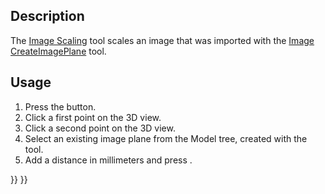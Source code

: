 <languages/>
<translate>

<!--T:7-->
{{Docnav
|[[Image_CreateImagePlane|CreateImagePlane]]
|
|[[Image_Workbench|Image]]
|IconL=Image_CreateImagePlane.svg
|IconR=
|IconC=Workbench_Image.svg
}}

<!--T:1-->
{{GuiCommand
|Name=Image Scaling
|MenuLocation=
|Workbenches=[[Image_Workbench|Image]]
|SeeAlso=[[Image_Open|Image Open]], [[Image_CreateImagePlane|Image CreateImagePlane]]
}}

==Description== <!--T:2-->

<!--T:3-->
The [[Image_Scaling|Image Scaling]] tool scales an image that was imported with the [[Image_CreateImagePlane|Image CreateImagePlane]] tool.

== Usage == <!--T:4-->

<!--T:5-->
# Press the {{Button|[[Image:Image_Scaling.svg|16px]] [[Image_Scaling|Image Scaling]]}} button.
# Click a first point on the 3D view.
# Click a second point on the 3D view.
# Select an existing image plane from the Model tree, created with the {{Button|[[Image:Image_CreateImagePlane.svg|16px]] [[Image_CreateImagePlane|Image CreateImagePlane]]}} tool.
# Add a distance in millimeters and press {{Button|OK}}.


<!--T:6-->
{{Docnav
|[[Image_CreateImagePlane|CreateImagePlane]]
|
|[[Image_Workbench|Image]]
|IconL=Image_CreateImagePlane.svg
|IconR=
|IconC=Workbench_Image.svg
}}

</translate>
{{Image Tools navi{{#translation:}}}}
{{Userdocnavi{{#translation:}}}}